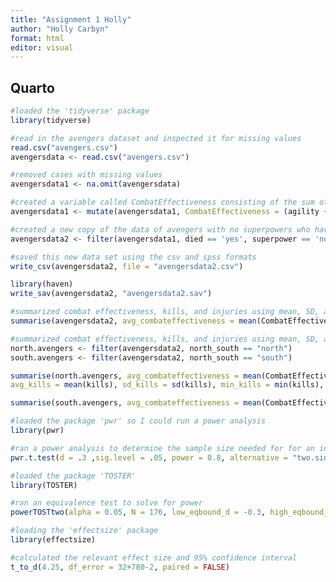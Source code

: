 ```yaml
---
title: "Assignment 1 Holly"
author: "Holly Carbyn"
format: html
editor: visual
---
```


## Quarto

```r
#loaded the 'tidyverse' package
library(tidyverse)

#read in the avengers dataset and inspected it for missing values
read.csv("avengers.csv")
avengersdata <- read.csv("avengers.csv")
```

```r
#removed cases with missing values
avengersdata1 <- na.omit(avengersdata)
```

```r
#created a variable called CombatEffectiveness consisting of the sum of agility, speed, strength and willpower
avengersdata1 <- mutate(avengersdata1, CombatEffectiveness = (agility + speed + strength + willpower))

#created a new copy of the data of avengers with no superpowers who have died 
avengersdata2 <- filter(avengersdata1, died == 'yes', superpower == 'no')
```

```r
#saved this new data set using the csv and spss formats
write_csv(avengersdata2, file = "avengersdata2.csv")

library(haven)
write_sav(avengersdata2, "avengersdata2.sav")
```

```r
#summarized combat effectiveness, kills, and injuries using mean, SD, and range 
summarise(avengersdata2, avg_combateffectiveness = mean(CombatEffectiveness), sd_combateffectiveness = sd(CombatEffectiveness), min_combateffectiveness = min(CombatEffectiveness), max_combateffectiveness = max(CombatEffectiveness), avg_kills = mean(kills), sd_kills = sd(kills), min_kills = min(kills), max_kills=max(kills), avg_injuries = mean(injuries), sd_injuries = sd(injuries), min_injuries = min(injuries), max_injuries = max(injuries))

#summarized combat effectiveness, kills, and injuries using mean, SD, and range based on battlefield location
north.avengers <- filter(avengersdata2, north_south == "north")
south.avengers <- filter(avengersdata2, north_south == "south")

summarise(north.avengers, avg_combateffectiveness = mean(CombatEffectiveness), sd_combateffectiveness = sd(CombatEffectiveness), min_combateffectiveness = min(CombatEffectiveness), max_combateffectiveness = max(CombatEffectiveness), 
avg_kills = mean(kills), sd_kills = sd(kills), min_kills = min(kills), max_kills = max(kills),avg_injuries = mean(injuries), sd_injuries = sd(injuries), min_injuries = min(injuries), max_injuries = max(injuries))

summarise(south.avengers, avg_combateffectiveness = mean(CombatEffectiveness), sd_combateffectiveness = sd(CombatEffectiveness), min_combateffectiveness = min(CombatEffectiveness), max_combateffectiveness = max(CombatEffectiveness), avg_kills = mean(kills), sd_kills = sd(kills), min_kills = min(kills), max_kills = max(kills), avg_injuries = mean(injuries), sd_injuries = sd(injuries), min_injuries = min(injuries), max_injuries = max(injuries))
```

```r
#loaded the package 'pwr' so I could run a power analysis
library(pwr)

#ran a power analysis to determine the sample size needed for for an independent t-test
pwr.t.test(d = .3 ,sig.level = .05, power = 0.8, alternative = "two.sided", type = "two.sample")
```

```r
#loaded the package 'TOSTER' 
library(TOSTER)

#ran an equivalence test to solve for power
powerTOSTtwo(alpha = 0.05, N = 176, low_eqbound_d = -0.3, high_eqbound_d = 0.3)
```

```r
#loading the 'effectsize' package
library(effectsize)

#calculated the relevant effect size and 95% confidence interval 
t_to_d(4.25, df_error = 32+780-2, paired = FALSE)
```
